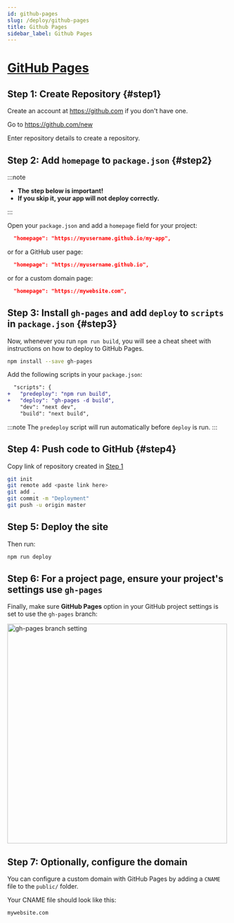 ```yaml
---
id: github-pages
slug: /deploy/github-pages
title: Github Pages
sidebar_label: Github Pages
---
```


# [GitHub Pages](https://pages.github.com/)

## Step 1: Create Repository {#step1}

Create an account at https://github.com if you don't have one.

Go to https://github.com/new

Enter repository details to create a repository.

## Step 2: Add `homepage` to `package.json` {#step2}

:::note

- **The step below is important!**<br/>
- **If you skip it, your app will not deploy correctly.**

:::

Open your `package.json` and add a `homepage` field for your project:

```json
  "homepage": "https://myusername.github.io/my-app",
```

or for a GitHub user page:

```json
  "homepage": "https://myusername.github.io",
```

or for a custom domain page:

```json
  "homepage": "https://mywebsite.com",
```

## Step 3: Install `gh-pages` and add `deploy` to `scripts` in `package.json` {#step3}

Now, whenever you run `npm run build`, you will see a cheat sheet with instructions on how to deploy to GitHub Pages.

```bash
npm install --save gh-pages
```

Add the following scripts in your `package.json`:

```diff
  "scripts": {
+   "predeploy": "npm run build",
+   "deploy": "gh-pages -d build",
    "dev": "next dev",
    "build": "next build",
```

:::note
The `predeploy` script will run automatically before `deploy` is run.
:::

## Step 4: Push code to GitHub {#step4}

Copy link of repository created in [Step 1](#step1)

```bash
git init
git remote add <paste link here>
git add .
git commit -m "Deployment"
git push -u origin master
```

## Step 5: Deploy the site

Then run:

```bash
npm run deploy
```

## Step 6: For a project page, ensure your project's settings use `gh-pages`

Finally, make sure **GitHub Pages** option in your GitHub project settings is set to use the `gh-pages` branch:

<img
  src="https://i.imgur.com/HUjEr9l.png"
  width="500"
  alt="gh-pages branch setting"
/>

## Step 7: Optionally, configure the domain

You can configure a custom domain with GitHub Pages by adding a `CNAME` file to the `public/` folder.

Your CNAME file should look like this:

```
mywebsite.com
```
